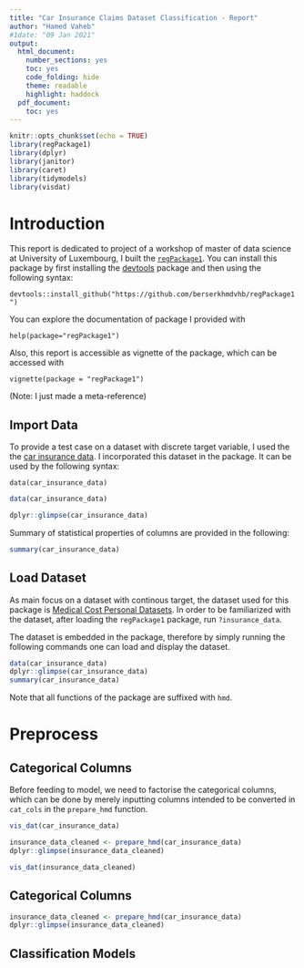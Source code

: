 ```yaml
---
title: "Car Insurance Claims Dataset Classification - Report"
author: "Hamed Vaheb"
#1date: "09 Jan 2021"
output:
  html_document:
    number_sections: yes
    toc: yes
    code_folding: hide
    theme: readable
    highlight: haddock
  pdf_document:
    toc: yes
---
```




```r
knitr::opts_chunk$set(echo = TRUE)
library(regPackage1)
library(dplyr)
library(janitor)
library(caret)
library(tidymodels)
library(visdat)
```
# Introduction
This report is dedicated to project of a workshop of master of data science at University of Luxembourg, I built the [`regPackage1`](https://github.com/berserkhmdvhb/regPackage1). 
You can install this package by first installing the [devtools](https://www.r-project.org/nosvn/pandoc/devtools.html) package and then using the following syntax:

`devtools::install_github("https://github.com/berserkhmdvhb/regPackage1")`

You can explore the documentation of package I provided with 

`help(package="regPackage1")`

Also, this report is accessible as vignette of the package, which can be accessed with

`vignette(package = "regPackage1")`

(Note: I just made a meta-reference)


## Import Data
To provide a test case on a dataset with discrete target variable, I used the the [car insurance data](https://www.kaggle.com/datasets/sagnik1511/car-insurance-data).
I incorporated this dataset in the package. It can be used by the following syntax:

`data(car_insurance_data)`




```r
data(car_insurance_data)

dplyr::glimpse(car_insurance_data)
```


Summary of statistical properties of columns are provided in the following:

```r
summary(car_insurance_data)
```



 
## Load Dataset

As main focus on a dataset with continous target, the dataset used for this package is [Medical Cost Personal Datasets](https://www.kaggle.com/datasets/mirichoi0218/insurance).
In order to be familiarized with the dataset, after loading the `regPackage1` package, run `?insurance_data`.

The dataset is embedded in the package, therefore by simply running the following commands one can load and display the dataset.

```r
data(car_insurance_data)
dplyr::glimpse(car_insurance_data)
summary(car_insurance_data)
```
Note that all functions of the package are suffixed with `hmd`.

# Preprocess

## Categorical Columns
Before feeding to model, we need to factorise the categorical columns, which can be done by merely inputting columns intended to be converted in `cat_cols` in the `prepare_hmd` function.

```r
vis_dat(car_insurance_data)
```

```r
insurance_data_cleaned <- prepare_hmd(car_insurance_data)
dplyr::glimpse(insurance_data_cleaned)
```


```r
vis_dat(insurance_data_cleaned)
```


## Categorical Columns



```r

insurance_data_cleaned <- prepare_hmd(car_insurance_data)
dplyr::glimpse(insurance_data_cleaned)
```


## Classification Models
